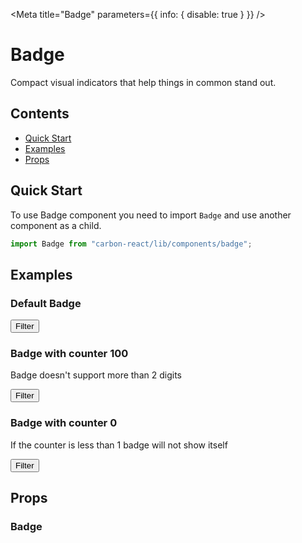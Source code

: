 

<Meta title="Badge" parameters={{ info: { disable: true } }} />

# Badge

Compact visual indicators that help things in common stand out.

## Contents

- [Quick Start](#quick-start)
- [Examples](#examples)
- [Props](#props)

## Quick Start

To use Badge component you need to import `Badge` and use another component as a child.

```javascript
import Badge from "carbon-react/lib/components/badge";
```

## Examples

### Default Badge

<Canvas>
  <Story name="default">
    <Badge counter={9}>
      <Button style={{ marginRight: 0 }} buttonType="tertiary">
        Filter
      </Button>
    </Badge>
  </Story>
</Canvas>

### Badge with counter 100

Badge doesn't support more than 2 digits

<Canvas>
  <Story name="with 3 digits">
    <Badge counter={130}>
      <Button style={{ marginRight: 0 }} buttonType="tertiary">
        Filter
      </Button>
    </Badge>
  </Story>
</Canvas>

### Badge with counter 0

If the counter is less than 1 badge will not show itself

<Canvas>
  <Story name="with counter 0">
    <Badge counter={0}>
      <Button buttonType="tertiary">Filter</Button>
    </Badge>
  </Story>
</Canvas>

## Props

### Badge

<ArgsTable of={Badge} />
